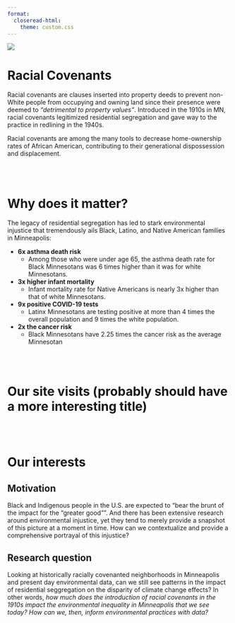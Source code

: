 ```yaml
---
format:
  closeread-html:
    theme: custom.css
---
```


![](assets/images/racial_cov.webp){fig-align="center"}

# Racial Covenants

Racial covenants are clauses inserted into property deeds to prevent non-White people from occupying and owning land since their presence were deemed to *“detrimental to property values”*. Introduced in the 1910s in MN, racial covenants legitimized residential segregation and gave way to the practice in redlining in the 1940s.

Racial covenants are among the many tools to decrease home-ownership rates of African American, contributing to their generational dispossession and displacement.

\
\


# Why does it matter?

The legacy of residential segregation has led to stark environmental injustice that tremendously ails Black, Latino, and Native American families in Minneapolis:

-   **6x asthma death risk**
    -   Among those who were under age 65, the asthma death rate for Black Minnesotans was 6 times higher than it was for white Minnesotans.
-   **3x higher infant mortality**
    -   Infant mortality rate for Native Americans is nearly 3x higher than that of white Minnesotans.
-   **9x positive COVID-19 tests**
    -   Latinx Minnesotans are testing positive at more than 4 times the overall population and 9 times the white population.
-   **2x the cancer risk**
    -   Black Minnesotans have 2.25 times the cancer risk as the average Minnesotan

\
\

# Our site visits (probably should have a more interesting title)

\
\

# Our interests

## Motivation

Black and Indigenous people in the U.S. are expected to “bear the brunt of the impact for the “greater good””. And there has been extensive research around environmental injustice, yet they tend to merely provide a snapshot of this picture at a moment in time. How can we contextualize and provide a comprehensive portrayal of this injustice?

## Research question

Looking at historically racially covenanted neighborhoods in Minneapolis and present day environmental data, can we still see patterns in the impact of residential seggregation on the disparity of climate change effects? In other words, *how much does the introduction of racial covenants in the 1910s impact the environmental inequality in Minneapolis that we see today? How can we, then, inform environmental practices with data?*
